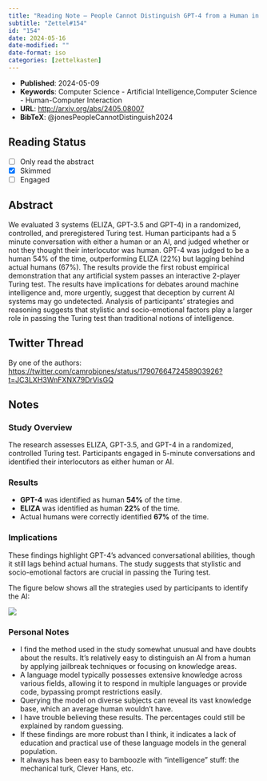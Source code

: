 ```yaml
---
title: "Reading Note – People Cannot Distinguish GPT-4 from a Human in a Turing Test (2024)"
subtitle: "Zettel#154"
id: "154"
date: 2024-05-16
date-modified: ""
date-format: iso
categories: [zettelkasten]
---
```

* **Published**: 2024-05-09
* **Keywords**: Computer Science - Artificial Intelligence,Computer Science - Human-Computer Interaction
* **URL**: [http://arxiv.org/abs/2405.08007](http://arxiv.org/abs/2405.08007)
* **BibTeX**: @jonesPeopleCannotDistinguish2024

## Reading Status

* [ ] Only read the abstract
* [X] Skimmed
* [ ] Engaged

## Abstract

We evaluated 3 systems (ELIZA, GPT-3.5 and GPT-4) in a randomized, controlled, and preregistered Turing test. Human participants had a 5 minute conversation with either a human or an AI, and judged whether or not they thought their interlocutor was human. GPT-4 was judged to be a human 54\% of the time, outperforming ELIZA (22\%) but lagging behind actual humans (67\%). The results provide the first robust empirical demonstration that any artificial system passes an interactive 2-player Turing test. The results have implications for debates around machine intelligence and, more urgently, suggest that deception by current AI systems may go undetected. Analysis of participants’ strategies and reasoning suggests that stylistic and socio-emotional factors play a larger role in passing the Turing test than traditional notions of intelligence.

## Twitter Thread

By one of the authors: <https://twitter.com/camrobjones/status/1790766472458903926?t=JC3LXH3WnFXNX79DrVisGQ>

## Notes

### Study Overview

The research assesses ELIZA, GPT-3.5, and GPT-4 in a randomized, controlled Turing test. Participants engaged in 5-minute conversations and identified their interlocutors as either human or AI.

### Results

* **GPT-4** was identified as human **54%** of the time.
* **ELIZA** was identified as human **22%** of the time.
* Actual humans were correctly identified **67%** of the time.

### Implications

These findings highlight GPT-4's advanced conversational abilities, though it still lags behind actual humans. The study suggests that stylistic and socio-emotional factors are crucial in passing the Turing test.

The figure below shows all the strategies used by participants to identify the AI:

![](/zettel/assets/images/screenshot_2024-05-16T20:31:28_0.png)

### Personal Notes

* I find the method used in the study somewhat unusual and have doubts about the results. It's relatively easy to distinguish an AI from a human by applying jailbreak techniques or focusing on knowledge areas.
* A language model typically possesses extensive knowledge across various fields, allowing it to respond in multiple languages or provide code, bypassing prompt restrictions easily.
* Querying the model on diverse subjects can reveal its vast knowledge base, which an average human wouldn't have.
* I have trouble believing these results. The percentages could still be explained by random guessing.
* If these findings are more robust than I think, it indicates a lack of education and practical use of these language models in the general population.
* It always has been easy to bamboozle with "intelligence" stuff: the mechanical turk, Clever Hans, etc.
